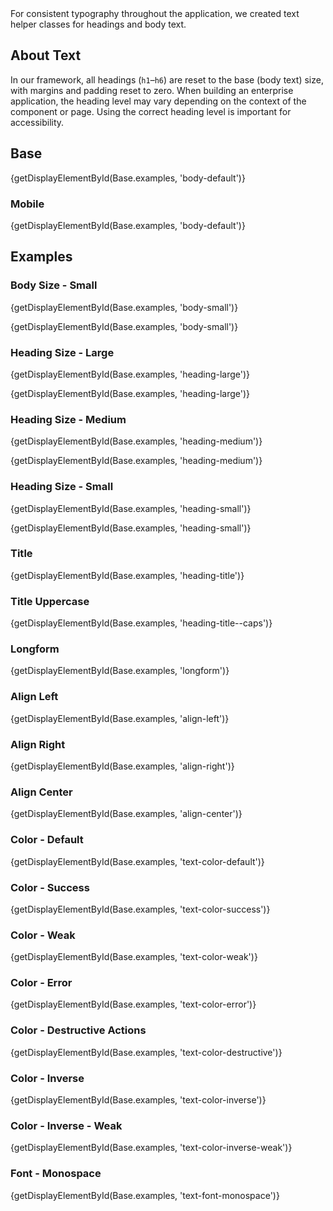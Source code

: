 
<div className="doc lead">
  For consistent typography throughout the application, we created text helper
  classes for headings and body text.
</div>

## About Text

In our framework, all headings (`h1`–`h6`) are reset to the base (body text) size, with margins and padding reset to zero. When building an enterprise application, the heading level may vary depending on the context of the component or page. Using the correct heading level is important for accessibility.

## Base

<CodeView>{getDisplayElementById(Base.examples, 'body-default')}</CodeView>

### Mobile

<MobileBlurb patternSpecificText="text helpers will have an increased text size" />

<CodeView frameOnly>
  {getDisplayElementById(Base.examples, 'body-default')}
</CodeView>

## Examples

### Body Size - Small

<CodeView>{getDisplayElementById(Base.examples, 'body-small')}</CodeView>

<MobileNotice
  docsLink="#Mobile"
  header="Mobile context changes"
  elementName="elements with the small body text-size helper class"
/>

<CodeView frameOnly>
  {getDisplayElementById(Base.examples, 'body-small')}
</CodeView>

### Heading Size - Large

<CodeView>{getDisplayElementById(Base.examples, 'heading-large')}</CodeView>

<MobileNotice
  docsLink="#Mobile"
  header="Mobile context changes"
  elementName="elements with the large heading text-size helper class"
/>

<CodeView frameOnly>
  {getDisplayElementById(Base.examples, 'heading-large')}
</CodeView>

### Heading Size - Medium

<CodeView>{getDisplayElementById(Base.examples, 'heading-medium')}</CodeView>

<MobileNotice
  docsLink="#Mobile"
  header="Mobile context changes"
  elementName="elements with the medium heading text-size helper class"
/>

<CodeView frameOnly>
  {getDisplayElementById(Base.examples, 'heading-medium')}
</CodeView>

### Heading Size - Small

<CodeView>{getDisplayElementById(Base.examples, 'heading-small')}</CodeView>

<MobileNotice
  docsLink="#Mobile"
  header="Mobile context changes"
  elementName="elements with the small heading text-size helper class"
/>

<CodeView frameOnly>
  {getDisplayElementById(Base.examples, 'heading-small')}
</CodeView>

### Title

<CodeView>{getDisplayElementById(Base.examples, 'heading-title')}</CodeView>

### Title Uppercase

<CodeView>
  {getDisplayElementById(Base.examples, 'heading-title--caps')}
</CodeView>

### Longform

<CodeView>{getDisplayElementById(Base.examples, 'longform')}</CodeView>

### Align Left

<CodeView>{getDisplayElementById(Base.examples, 'align-left')}</CodeView>

### Align Right

<CodeView>{getDisplayElementById(Base.examples, 'align-right')}</CodeView>

### Align Center

<CodeView>{getDisplayElementById(Base.examples, 'align-center')}</CodeView>

### Color - Default

<CodeView>
  {getDisplayElementById(Base.examples, 'text-color-default')}
</CodeView>

### Color - Success

<CodeView>
  {getDisplayElementById(Base.examples, 'text-color-success')}
</CodeView>

### Color - Weak

<CodeView>{getDisplayElementById(Base.examples, 'text-color-weak')}</CodeView>

### Color - Error

<CodeView>{getDisplayElementById(Base.examples, 'text-color-error')}</CodeView>

### Color - Destructive Actions

<CodeView>
  {getDisplayElementById(Base.examples, 'text-color-destructive')}
</CodeView>

### Color - Inverse

<CodeView>
  {getDisplayElementById(Base.examples, 'text-color-inverse')}
</CodeView>

### Color - Inverse - Weak

<CodeView>
  {getDisplayElementById(Base.examples, 'text-color-inverse-weak')}
</CodeView>

### Font - Monospace

<CodeView>
  {getDisplayElementById(Base.examples, 'text-font-monospace')}
</CodeView>
